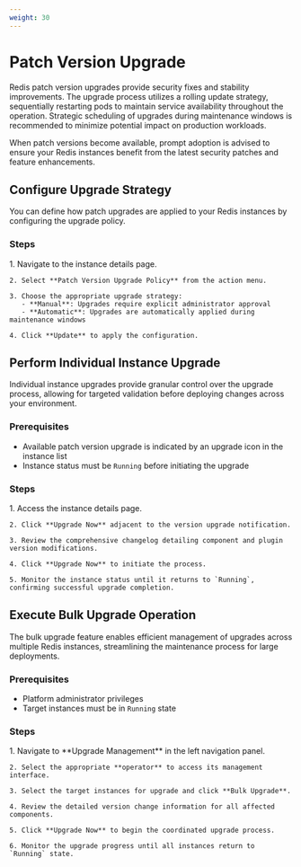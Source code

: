 ```yaml
---
weight: 30
---
```


# Patch Version Upgrade

Redis patch version upgrades provide security fixes and stability improvements. The upgrade process utilizes a rolling update strategy, sequentially restarting pods to maintain service availability throughout the operation. Strategic scheduling of upgrades during maintenance windows is recommended to minimize potential impact on production workloads.

When patch versions become available, prompt adoption is advised to ensure your Redis instances benefit from the latest security patches and feature enhancements.

## Configure Upgrade Strategy

You can define how patch upgrades are applied to your Redis instances by configuring the upgrade policy.

### Steps

<Tabs>
  <Tab label="Web Console">
    1. Navigate to the instance details page.

    2. Select **Patch Version Upgrade Policy** from the action menu.

    3. Choose the appropriate upgrade strategy:
       - **Manual**: Upgrades require explicit administrator approval
       - **Automatic**: Upgrades are automatically applied during maintenance windows

    4. Click **Update** to apply the configuration.
  </Tab>
</Tabs>

## Perform Individual Instance Upgrade

Individual instance upgrades provide granular control over the upgrade process, allowing for targeted validation before deploying changes across your environment.

### Prerequisites

- Available patch version upgrade is indicated by an upgrade icon in the instance list
- Instance status must be `Running` before initiating the upgrade

### Steps

<Tabs>
  <Tab label="Web Console">
    1. Access the instance details page.

    2. Click **Upgrade Now** adjacent to the version upgrade notification.

    3. Review the comprehensive changelog detailing component and plugin version modifications.

    4. Click **Upgrade Now** to initiate the process.

    5. Monitor the instance status until it returns to `Running`, confirming successful upgrade completion.
  </Tab>
</Tabs>

## Execute Bulk Upgrade Operation

The bulk upgrade feature enables efficient management of upgrades across multiple Redis instances, streamlining the maintenance process for large deployments.

### Prerequisites

- Platform administrator privileges
- Target instances must be in `Running` state

### Steps

<Tabs>
  <Tab label="Web Console">
    1. Navigate to **Upgrade Management** in the left navigation panel.

    2. Select the appropriate **operator** to access its management interface.

    3. Select the target instances for upgrade and click **Bulk Upgrade**.

    4. Review the detailed version change information for all affected components.

    5. Click **Upgrade Now** to begin the coordinated upgrade process.

    6. Monitor the upgrade progress until all instances return to `Running` state.
  </Tab>
</Tabs>
